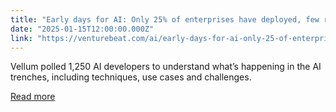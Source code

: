 ```yaml
---
title: "Early days for AI: Only 25% of enterprises have deployed, few reap rewards"
date: "2025-01-15T12:00:00.000Z"
link: "https://venturebeat.com/ai/early-days-for-ai-only-25-of-enterprises-have-deployed-few-reap-rewards/"
---
```


Vellum polled 1,250 AI developers to understand what’s happening in the AI trenches, including techniques, use cases and challenges.

[Read more](https://venturebeat.com/ai/early-days-for-ai-only-25-of-enterprises-have-deployed-few-reap-rewards/)
